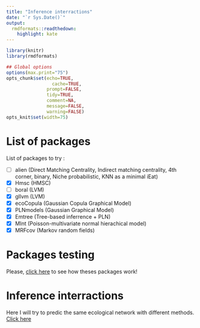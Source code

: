 ```yaml
---
title: "Inference interractions"
date: "`r Sys.Date()`"
output:
  rmdformats::readthedown:
    highlight: kate
---
```


<script src="https://hypothes.is/embed.js" async></script>

```r
library(knitr)
library(rmdformats)

## Global options
options(max.print="75")
opts_chunk$set(echo=TRUE,
	             cache=TRUE,
               prompt=FALSE,
               tidy=TRUE,
               comment=NA,
               message=FALSE,
               warning=FALSE)
opts_knit$set(width=75)
```


# List of packages 

List of packages to try :

- [ ] alien (Direct Matching Centrality, Indirect matching centrality, 4th corner, binary, Niche probabilistic, KNN as a minimal iEat)
- [X] Hmsc (HMSC)
- [ ] boral (LVM)
- [X] gllvm (LVM)
- [X] ecoCopula (Gaussian Copula Graphical Model)
- [X] PLNmodels (Gaussian Graphical Model)
- [X] Emtree (Tree-based inferrence + PLN)
- [X] MInt (Poisson-multivariate normal hierachical model)
- [X] MRFcov (Markov random fields)

# Packages testing

Please, [click here](test_packages.html) to see how theses packages work!

# Inference interractions

Here I will try to predic the same ecological network with different methods. [Click here](inference_interractions.html)